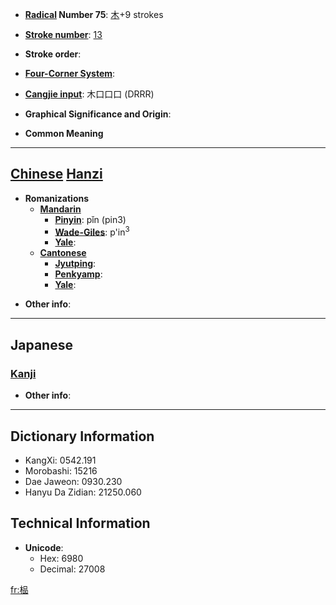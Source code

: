 * '''[[Wiktionary:Chinese radical index| Radical]] Number 75''': [[Wiktionary:Chinese radical index 木|木]]+9 strokes

* '''[[Wiktionary:Chinese total strokes index|Stroke number]]''': [[Wiktionary:Chinese total strokes index 13|13]]

* '''Stroke order''': 

* '''[[Wiktionary:Chinese four corner index|Four-Corner System]]''': 

* '''[[Wiktionary:Chinese Cangjie index|Cangjie input]]''': 木口口口 (DRRR)

* '''Graphical Significance and Origin''': 

* '''Common Meaning'''

----

== [[Chinese]] [[Hanzi]] ==

* '''Romanizations'''
** '''[[Mandarin]]'''
*** '''[[Pinyin]]''': pǐn (pin3)
*** '''[[Wade-Giles]]''': p'in<sup>3</sup>
*** '''[[Yale]]''': 
** '''[[Cantonese]]'''
*** '''[[Jyutping]]''':
*** '''[[Penkyamp]]''': 
*** '''[[Yale]]''': 

* '''Other info''': 

----

==Japanese==
===[[Kanji]]===
{{kanji|on readings=|kun readings=[[こまい]] (komai)}}

* '''Other info''':  

----

== Dictionary Information ==

* KangXi: 0542.191
* Morobashi: 15216
* Dae Jaweon: 0930.230
* Hanyu Da Zidian: 21250.060

== Technical Information ==

* '''Unicode''':
** Hex: 6980
** Decimal: 27008

[[fr:榀]]